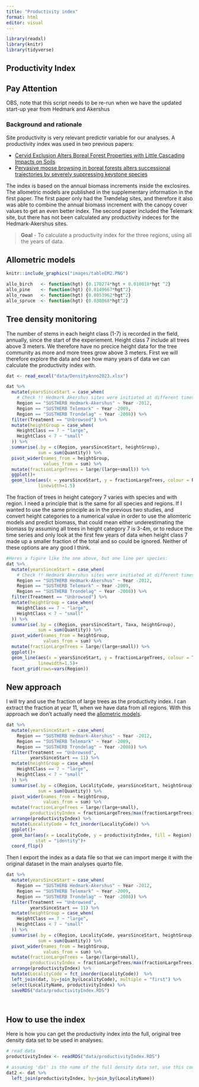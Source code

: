 ```yaml
---
title: "Productivity index"
format: html
editor: visual
---
```


```r
library(readxl)
library(knitr)
library(tidyverse)
```

## Productivity Index

::: {.callout-note icon=false}

## Pay Attention

OBS, note that this script needs to be re-run when we have the updated start-up year from Hedmark and Akershus

:::

### Background and rationale

Site productivity is very relevant predictir variable for our analyses. 
A productivity index was used in two previous papers:

- [Cervid Exclusion Alters Boreal Forest Properties with Little Cascading Impacts on Soils](https://link.springer.com/article/10.1007/s10021-017-0202-4?utm_source=getftr&utm_medium=getftr&utm_campaign=getftr_pilot)
- [Pervasive moose browsing in boreal forests alters successional trajectories by severely suppressing keystone species](https://esajournals.onlinelibrary.wiley.com/doi/full/10.1002/ecs2.2458)

The index is based on the annual biomass increments inside the exclosires.
The allometric models are published in the supplementary information in the first paper.
The first paper only had the Trøndelag sites, and therefore it also was able to combine the annual biomass increment with the canopy cover values to get an even better index.
The second paper included the Telemark site, but there has not been calculated any productivity indeces for the Hedmark-Akershus sites.

> **Goal** - To calculate a productivity index for the three regions, using all the years of data.



## Allometric models {#allo}

```r
knitr::include_graphics("images/tableEM2.PNG")
```

```r
allo_birch   <- function(hgt) {0.170274*hgt + 0.010018*hgt ^2}
allo_pine    <- function(hgt) {0.0149667*hgt^2}
allo_rowan   <- function(hgt) {0.0053962*hgt^2}
allo_spruce  <- function(hgt) {0.038068*hgt^2}
```


## Tree density monitoring
The number of stems in each height class (1-7) is recorded in the field, annually, since the start of the experiement.
Height class 7 include all trees above 3 meters.
We therefore have no precice height data for the tree community as more and more trees grow above 3 meters.
First we will therefore explore the data and see how many years of data  we can calculate the productivity index with.

```r
dat <- read_excel("data/DensityAnno2023.xlsx")
```

```r
dat %>%
  mutate(yearsSinceStart = case_when(
    # Check !! Hedmark Akershus sites were initiated at different times
    Region == "SUSTHERB Hedmark-Akershus" ~ Year -2012,
    Region == "SUSTHERB Telemark" ~ Year -2009,
    Region == "SUSTHERB Trondelag" ~ Year -2008)) %>%
  filter(Treatment == "Unbrowsed") %>%
  mutate(heightGroup = case_when(
    HeightClass == 7 ~ "large",
    HeightClass < 7 ~ "small"
  )) %>%
  summarise(.by = c(Region, yearsSinceStart, heightGroup),
            sum = sum(Quantity)) %>%
  pivot_wider(names_from = heightGroup, 
              values_from = sum) %>%
  mutate(fractionLargeTrees = large/(large+small)) %>%
  ggplot()+
  geom_line(aes(x = yearsSinceStart, y = fractionLargeTrees, colour = Region),
            linewidth=1.5)
```

The fraction of trees in height category 7 varies with species and with region. 
I need a principle that is the same for all species and regions.
If I wanted to use the same principle as in the previous two studies, 
and convert height categories to a numerical value in order to use the allomteric models and predict biomass,
that could mean either underestimating the biomass by assuming all trees in height category 7 is 3-4m,
or to reduce the time series and only look at the first few years of data when height class 7 made up a smaller fraction of the total and so could be ignored. 
Neither of these options are any good I think.

```r
#Heres a figure like the one above, but one line per species:
dat %>%
  mutate(yearsSinceStart = case_when(
    # Check !! Hedmark Akershus sites were initiated at different times
    Region == "SUSTHERB Hedmark-Akershus" ~ Year -2012,
    Region == "SUSTHERB Telemark" ~ Year -2009,
    Region == "SUSTHERB Trondelag" ~ Year -2008)) %>%
  filter(Treatment == "Unbrowsed") %>%
  mutate(heightGroup = case_when(
    HeightClass == 7 ~ "large",
    HeightClass < 7 ~ "small"
  )) %>%
  summarise(.by = c(Region, yearsSinceStart, Taxa, heightGroup),
            sum = sum(Quantity)) %>%
  pivot_wider(names_from = heightGroup, 
              values_from = sum) %>%
  mutate(fractionLargeTrees = large/(large+small)) %>%
  ggplot()+
  geom_line(aes(x = yearsSinceStart, y = fractionLargeTrees, colour = Taxa),
            linewidth=1.5)+
  facet_grid(rows=vars(Region))

```

## New approach
I will try and use the fraction of large trees as the productivity index.
I can extract the fraction at year 11, when we have data from all regions.
With this approach we don't actually need the [allometric models](#allo).

```r
dat %>%
  mutate(yearsSinceStart = case_when(
    Region == "SUSTHERB Hedmark-Akershus" ~ Year -2012,
    Region == "SUSTHERB Telemark" ~ Year -2009,
    Region == "SUSTHERB Trondelag" ~ Year -2008)) %>%
  filter(Treatment == "Unbrowsed",
         yearsSinceStart == 11) %>%
  mutate(heightGroup = case_when(
    HeightClass == 7 ~ "large",
    HeightClass < 7 ~ "small"
  )) %>%
  summarise(.by = c(Region, LocalityCode, yearsSinceStart, heightGroup),
            sum = sum(Quantity)) %>%
  pivot_wider(names_from = heightGroup, 
              values_from = sum) %>%
  mutate(fractionLargeTrees = large/(large+small),
         productivityIndex = fractionLargeTrees/max(fractionLargeTrees)) %>%
  arrange(productivityIndex) %>%
  mutate(LocalityCode = fct_inorder(LocalityCode)) %>%
  ggplot()+
  geom_bar(aes(x = LocalityCode, y = productivityIndex, fill = Region),
           stat = "identity")+
  coord_flip()
```

Then I export the index as a data file so that we can import merge it with the original dataset in the main analyses quarto file.
```r
dat %>%
  mutate(yearsSinceStart = case_when(
    Region == "SUSTHERB Hedmark-Akershus" ~ Year -2012,
    Region == "SUSTHERB Telemark" ~ Year -2009,
    Region == "SUSTHERB Trondelag" ~ Year -2008)) %>%
  filter(Treatment == "Unbrowsed",
         yearsSinceStart == 11) %>%
  mutate(heightGroup = case_when(
    HeightClass == 7 ~ "large",
    HeightClass < 7 ~ "small"
  )) %>%
  summarise(.by = c(Region, LocalityCode, yearsSinceStart, heightGroup),
            sum = sum(Quantity)) %>%
  pivot_wider(names_from = heightGroup, 
              values_from = sum) %>%
  mutate(fractionLargeTrees = large/(large+small),
         productivityIndex = fractionLargeTrees/max(fractionLargeTrees)) %>%
  arrange(productivityIndex) %>%
  mutate(LocalityCode = fct_inorder(LocalityCode))  %>%
  left_join(dat, by=join_by(LocalityCode), multiple = "first") %>%
  select(LocalityName, productivityIndex) %>%
  saveRDS("data/productivityIndex.RDS")

  

```



## How to use the index

Here is how you can get the productivity index into the full, original tree density data set to be used in analyses:

```r
# read data
productivityIndex <- readRDS("data/productivityIndex.RDS")

# assuming 'dat' is the name of the full density data set, use this code to paste the productivity index values into it
dat2 <- dat %>%
  left_join(productivityIndex, by=join_by(LocalityName))
```











